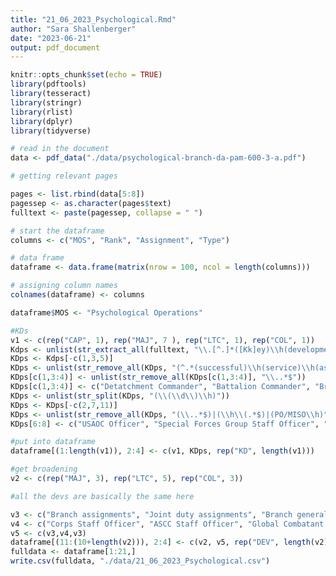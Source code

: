```yaml
---
title: "21_06_2023_Psychological.Rmd"
author: "Sara Shallenberger"
date: "2023-06-21"
output: pdf_document
---
```


```r
knitr::opts_chunk$set(echo = TRUE)
library(pdftools)
library(tesseract)
library(stringr)
library(rlist)
library(dplyr)
library(tidyverse)
```

```r
# read in the document
data <- pdf_data("./data/psychological-branch-da-pam-600-3-a.pdf")

# getting relevant pages

pages <- list.rbind(data[5:8])
pagessep <- as.character(pages$text)
fulltext <- paste(pagessep, collapse = " ")
```

```r
# start the dataframe
columns <- c("MOS", "Rank", "Assignment", "Type")

# data frame
dataframe <- data.frame(matrix(nrow = 100, ncol = length(columns)))

# assigning column names
colnames(dataframe) <- columns

dataframe$MOS <- "Psychological Operations"
```

```r
#KDs
v1 <- c(rep("CAP", 1), rep("MAJ", 7 ), rep("LTC", 1), rep("COL", 1))
Kdps <- unlist(str_extract_all(fulltext, "\\.[^.]*([Kk]ey)\\h(development).*?(?=([d]evelopmental)|($))"))
KDps <- Kdps[-c(1,3,5)]
KDps <- unlist(str_remove_all(KDps, "(^.*(successful)\\h(service)\\h(as)\\h(a)\\h)|(^\\.\\h)"))
KDps[c(1,3:4)] <- unlist(str_remove_all(KDps[c(1,3:4)], "\\..*$"))
KDps[c(1,3:4)] <- c("Detatchment Commander", "Battalion Commander", "Brigade Commander")
KDps <- unlist(str_split(KDps, "(\\(\\d\\)\\h)"))
KDps <- KDps[-c(2,7,11)]
KDps <- unlist(str_remove_all(KDps, "(\\..*$)|(\\h\\(.*$)|(PO/MISO\\h)"))
KDps[6:8] <- c("USAOC Officer", "Special Forces Group Staff Officer", "Combined Arms Center")

#put into dataframe
dataframe[(1:length(v1)), 2:4] <- c(v1, KDps, rep("KD", length(v1)))
```

```r
#get broadening
v2 <- c(rep("MAJ", 3), rep("LTC", 5), rep("COL", 3))

#all the devs are basically the same here

v3 <- c("Branch assignments", "Joint duty assignments", "Branch generalist assigments")
v4 <- c("Corps Staff Officer", "ASCC Staff Officer", "Global Combatant Comand Staff Officer", "TSOC Staff Officer", "Interagency Operations Officer")
v5 <- c(v3,v4,v3)
dataframe[(11:(10+length(v2))), 2:4] <- c(v2, v5, rep("DEV", length(v2)))
fulldata <- dataframe[1:21,]
write.csv(fulldata, "./data/21_06_2023_Psychological.csv")
```

